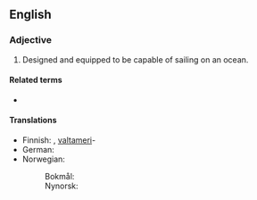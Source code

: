 {{also|oceangoing}}

==English==

===Adjective===
{{en-adj|-|head=[[ocean]]-[[going]]}}

# {{lb|en|nautical}} Designed and equipped to be capable of sailing on an ocean.

====Related terms====
* {{l|en|seagoing}}

====Translations====
{{trans-top|capable of sailing on the ocean}}
* Finnish: {{t|fi|valtamerikelpoinen}}, [[valtameri]]-
* German: {{t+|de|seetüchtig}}
* Norwegian:
*: Bokmål: {{t|nb|havgående}}
*: Nynorsk: {{t|nn|havgåande}}
{{trans-mid}}
{{trans-bottom}}